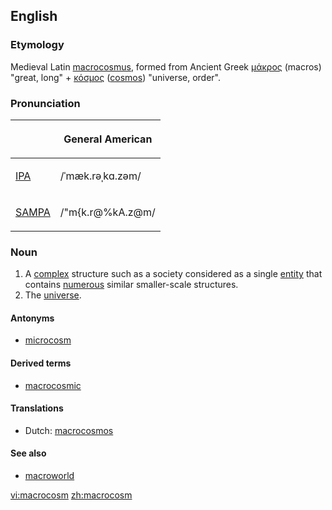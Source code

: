 ==English==
{{wikipedia}}

===Etymology===
Medieval Latin [[macrocosmus]], formed from Ancient Greek [[μάκρος]] (macros) "great, long" + [[κόσμος]] ([[cosmos]]) "universe, order".

===Pronunciation===
{| border=1 cellpadding=5
! !! General American
|-
| [[w:IPA|IPA]] || /ˈmæk.rəˌkɑ.zəm/
|-
| [[w:SAMPA|SAMPA]] || /"m{k.r@%kA.z@m/
|}

===Noun===
{{en-noun}}

# A [[complex]] structure such as a society considered as a single [[entity]] that contains [[numerous]] similar smaller-scale structures.
# The [[universe]].

====Antonyms====
*[[microcosm]]

====Derived terms====
*[[macrocosmic]]

====Translations====

*Dutch: [[macrocosmos]] {{m}}

====See also====
*[[macroworld]]

[[vi:macrocosm]]
[[zh:macrocosm]]